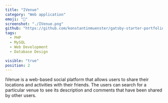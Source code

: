 ```yaml
---
title: "IVenue"
category: "Web application"
emoji: "📓"
screenshot: "./IVenue.png"
github: "https://github.com/konstantinmuenster/gatsby-starter-portfolio-minimal"
tags:
  - PHP
  - MySQL
  - Web Development
  - Database Design

visible: "true"
position: 2
---
```


IVenue is a web-based social platform that allows users to share their locations and activities with their friends. The users can search for a particular venue to see its description and comments that have been shared by other users.
